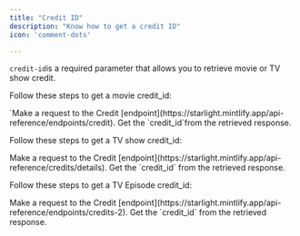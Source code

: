 ```yaml
---
title: "Credit ID"
description: "Know how to get a credit ID"
icon: 'comment-dots'

---
```


`credit-id`is a required parameter that allows you to retrieve movie or TV show credit.

Follow these steps to get a movie credit_id:

<Steps>
  <Step title="Step 1">
    `Make a request to the Credit [endpoint](https://starlight.mintlify.app/api-    reference/endpoints/credit).
  </Step>

  <Step title="Step 2">
    Get the `credit_id`from the retrieved response.
  </Step>
</Steps>

Follow these steps to get a TV show credit_id:

<Steps>
  <Step title="Step 1">
    Make a request to the Credit [endpoint](https://starlight.mintlify.app/api-  reference/credits/details).
  </Step>

  <Step title="Step 2">
    Get the `credit_id` from the retrieved response.
  </Step>
</Steps>

Follow these steps to get a TV Episode credit_id:

<Steps>
  <Step title="Step 1">
    Make a request to the Credit [endpoint](https://starlight.mintlify.app/api-reference/endpoints/credits-2).
  </Step>

  <Step title="Step 2">
    Get the `credit_id` from the retrieved response.
  </Step>
</Steps>